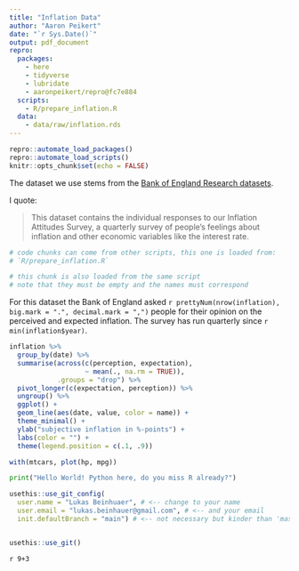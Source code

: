 ```yaml
---
title: "Inflation Data"
author: "Aaron Peikert"
date: "`r Sys.Date()`"
output: pdf_document
repro:
  packages:
    - here
    - tidyverse
    - lubridate
    - aaronpeikert/repro@fc7e884
  scripts:
    - R/prepare_inflation.R
  data:
    - data/raw/inflation.rds
---
```


```r
repro::automate_load_packages()
repro::automate_load_scripts()
knitr::opts_chunk$set(echo = FALSE)
```

The dataset we use stems from the [Bank of England Research datasets](https://www.bankofengland.co.uk/statistics/research-datasets).

I quote:

> This dataset contains the individual responses to our Inflation Attitudes Survey, a quarterly survey of people’s feelings about inflation and other economic variables like the interest rate. 

```r
# code chunks can come from other scripts, this one is loaded from:
# `R/prepare_inflation.R`
```

```r
# this chunk is also loaded from the same script
# note that they must be empty and the names must correspond
```

For this dataset the Bank of England asked `r prettyNum(nrow(inflation), big.mark = ".", decimal.mark = ",")` people for their opinion on the perceived and expected inflation.
The survey has run quarterly since `r min(inflation$year)`.

```r
inflation %>% 
  group_by(date) %>% 
  summarise(across(c(perception, expectation),
                   ~ mean(., na.rm = TRUE)),
            .groups = "drop") %>% 
  pivot_longer(c(expectation, perception)) %>% 
  ungroup() %>% 
  ggplot() +
  geom_line(aes(date, value, color = name)) +
  theme_minimal() +
  ylab("subjective inflation in %-points") +
  labs(color = "") +
  theme(legend.position = c(.1, .9)) 
```

```r
with(mtcars, plot(hp, mpg))
```

```python
print("Hello World! Python here, do you miss R already?")
```


```r
usethis::use_git_config(
  user.name = "Lukas Beinhuaer", # <-- change to your name
  user.email = "lukas.beinhauer@gmail.com", # <-- and your email
  init.defaultBranch = "main") # <-- not necessary but kinder than 'master'


usethis::use_git()

```
`r 9+3`



